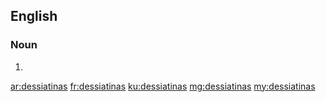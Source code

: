 ==English==

===Noun===
{{head|en}}

# {{plural of|dessiatina}}

[[ar:dessiatinas]]
[[fr:dessiatinas]]
[[ku:dessiatinas]]
[[mg:dessiatinas]]
[[my:dessiatinas]]